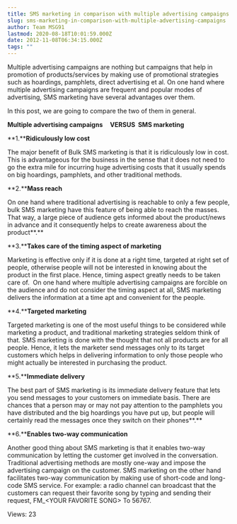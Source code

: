 ```yaml
---
title: SMS marketing in comparison with multiple advertising campaigns
slug: sms-marketing-in-comparison-with-multiple-advertising-campaigns
author: Team MSG91
lastmod: 2020-08-18T10:01:59.000Z
date: 2012-11-08T06:34:15.000Z
tags: ""
---
```


Multiple advertising campaigns are nothing but campaigns that help in promotion of products/services by making use of promotional strategies such as hoardings, pamphlets, direct advertising et al. On one hand where multiple advertising campaigns are frequent and popular modes of advertising, SMS marketing have several advantages over them.


In this post, we are going to compare the two of them in general.


 **Multiple advertising campaigns     VERSUS  SMS marketing**


**1.****Ridiculously low cost**


The major benefit of Bulk SMS marketing is that it is ridiculously low in cost. This is advantageous for the business in the sense that it does not need to go the extra mile for incurring huge advertising costs that it usually spends on big hoardings, pamphlets, and other traditional methods.  


**2.****Mass reach**


On one hand where traditional advertising is reachable to only a few people, bulk SMS marketing have this feature of being able to reach the masses. That way, a large piece of audience gets informed about the product/news in advance and it consequently helps to create awareness about the product**.**


**3.****Takes care of the timing aspect of marketing**


Marketing is effective only if it is done at a right time, targeted at right set of people, otherwise people will not be interested in knowing about the product in the first place. Hence, timing aspect greatly needs to be taken care of.  On one hand where multiple advertising campaigns are forcible on the audience and do not consider the timing aspect at all, SMS marketing delivers the information at a time apt and convenient for the people.


**4.****Targeted marketing**


Targeted marketing is one of the most useful things to be considered while marketing a product, and traditional marketing strategies seldom think of that. SMS marketing is done with the thought that not all products are for all people. Hence, it lets the marketer send messages only to its target customers which helps in delivering information to only those people who might actually be interested in purchasing the product.


**5.****Immediate delivery**


The best part of SMS marketing is its immediate delivery feature that lets you send messages to your customers on immediate basis. There are chances that a person may or may not pay attention to the pamphlets you have distributed and the big hoardings you have put up, but people will certainly read the messages once they switch on their phones**.**


**6.****Enables two-way communication**


Another good thing about SMS marketing is that it enables two-way communication by letting the customer get involved in the conversation. Traditional advertising methods are mostly one-way and impose the advertising campaign on the customer. SMS marketing on the other hand facilitates two-way communication by making use of short-code and long-code SMS service. For example: a radio channel can broadcast that the customers can request their favorite song by typing and sending their request, FM\_\<YOUR FAVORITE SONG> To 56767.


 Views: 23


